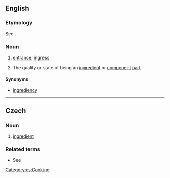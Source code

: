 ==English==

===Etymology===
See {{m|en|ingredient}}.

===Noun===
{{en-noun|-}}

# {{lb|en|obsolete}} [[entrance]]; [[ingress]]
#: {{rfquotek|Sir M. Hale}}
# {{lb|en|obsolete}} The quality or state of being an [[ingredient]] or [[component]] [[part]].
#: {{rfquotek|Boyle}}

====Synonyms====
* [[ingrediency]]

{{Webster 1913}}

----

==Czech==

===Noun===
{{cs-noun|g=f}}

# [[ingredient]]

===Related terms===
* See {{l|cs|gradace}}

[[Category:cs:Cooking]]